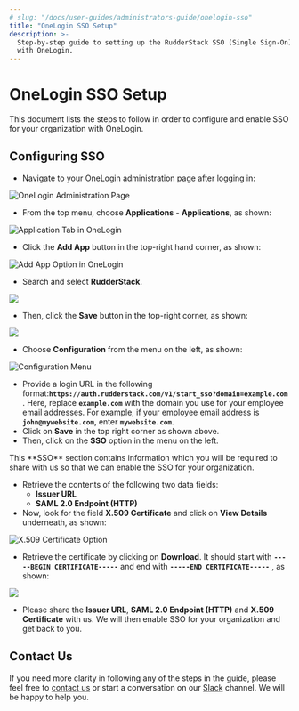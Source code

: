 ```yaml
---
# slug: "/docs/user-guides/administrators-guide/onelogin-sso"
title: "OneLogin SSO Setup"
description: >-
  Step-by-step guide to setting up the RudderStack SSO (Single Sign-On) feature
  with OneLogin.
---
```


# OneLogin SSO Setup

This document lists the steps to follow in order to configure and enable SSO for your organization with OneLogin.

## Configuring SSO

- Navigate to your OneLogin administration page after logging in:

![OneLogin Administration Page](../../.gitbook/assets/1%20%2811%29.png)

- From the top menu, choose **Applications** - **Applications**, as shown:

![Application Tab in OneLogin](../../.gitbook/assets/2%20%286%29.png)

- Click the **Add App** button in the top-right hand corner, as shown:

![Add App Option in OneLogin](../../.gitbook/assets/3%20%282%29%20%281%29.png)

- Search and select **RudderStack**.

![](../../.gitbook/assets/image%20%2858%29.png)

- Then, click the **Save** button in the top-right corner, as shown:

![](../../.gitbook/assets/4%20%284%29.png)

- Choose **Configuration** from the menu on the left, as shown:

![Configuration Menu](../../.gitbook/assets/image%20%2832%29.png)

- Provide a login URL in the following format:**`https://auth.rudderstack.com/v1/start_sso?domain=example.com`** . Here, replace **`example.com`** with the domain you use for your employee email addresses. For example, if your employee email address is **`john@mywebsite.com`**, enter **`mywebsite.com`**.
- Click on **Save** in the top right corner as shown above.
- Then, click on the **SSO** option in the menu on the left.

<div class="successBlock">
  This **SSO** section contains information which you will be required to share
  with us so that we can enable the SSO for your organization.
</div>

- Retrieve the contents of the following two data fields:
  - **Issuer URL**
  - **SAML 2.0 Endpoint \(HTTP\)**
- Now, look for the field **X.509 Certificate** and click on **View Details** underneath, as shown:

![X.509 Certificate Option](../../.gitbook/assets/image%20%2835%29.png)

- Retrieve the certificate by clicking on **Download**. It should start with **`-----BEGIN CERTIFICATE-----`** and end with **`-----END CERTIFICATE-----`** , as shown:

![](../../.gitbook/assets/5%20%288%29%20%281%29%20%281%29.png)

- Please share the **Issuer URL**, **SAML 2.0 Endpoint \(HTTP\)** and **X.509 Certificate** with us. We will then enable SSO for your organization and get back to you.

## Contact Us

If you need more clarity in following any of the steps in the guide, please feel free to [contact us](mailto:%20docs@rudderstack.com) or start a conversation on our [Slack](https://rudderstack.com/join-rudderstack-slack-community) channel. We will be happy to help you.
